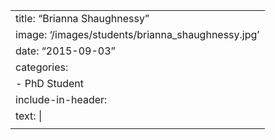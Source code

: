 ---
title: "Brianna Shaughnessy"
image: '/images/students/brianna_shaughnessy.jpg'
date: "2015-09-03"
categories:
    - PhD Student
include-in-header: 
      text: |
        <meta http-equiv="refresh" content="0; url=https://orcid.org/0000-0003-3948-6565">
---